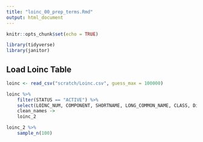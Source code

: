 ```yaml
---
title: "loinc_00_prep_terms.Rmd"
output: html_document
---
```


```r
knitr::opts_chunk$set(echo = TRUE)
```

```r
library(tidyverse)
library(janitor)
```

## Load Loinc Table

```r
loinc <- read_csv("scratch/Loinc.csv", guess_max = 100000)
```

```r
loinc %>%
    filter(STATUS == "ACTIVE") %>%
    select(LOINC_NUM, COMPONENT, SHORTNAME, LONG_COMMON_NAME, CLASS, DisplayName) %>%
    clean_names ->
    loinc_2
```

```r
loinc_2 %>%
    sample_n(100)
```

